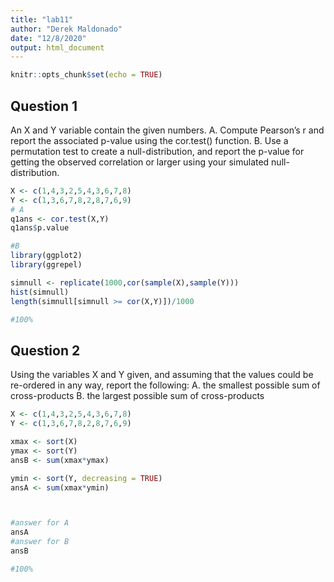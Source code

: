 ```yaml
---
title: "lab11"
author: "Derek Maldonado"
date: "12/8/2020"
output: html_document
---
```


```r
knitr::opts_chunk$set(echo = TRUE)
```

## Question 1
An X and Y variable contain the given numbers.
A. Compute Pearson’s r and report the associated p-value using the cor.test() function.
B. Use a permutation test to create a null-distribution, and report the p-value for getting the observed correlation or larger using your simulated null-distribution.

```r
X <- c(1,4,3,2,5,4,3,6,7,8)
Y <- c(1,3,6,7,8,2,8,7,6,9)
# A
q1ans <- cor.test(X,Y)
q1ans$p.value

#B
library(ggplot2)
library(ggrepel)

simnull <- replicate(1000,cor(sample(X),sample(Y)))
hist(simnull)
length(simnull[simnull >= cor(X,Y)])/1000

#100%

```



## Question 2
Using the variables X and Y given, and assuming that the values could be re-ordered in any way, report the following:
A. the smallest possible sum of cross-products
B. the largest possible sum of cross-products

```r
X <- c(1,4,3,2,5,4,3,6,7,8)
Y <- c(1,3,6,7,8,2,8,7,6,9)

xmax <- sort(X)
ymax <- sort(Y)
ansB <- sum(xmax*ymax)

ymin <- sort(Y, decreasing = TRUE)
ansA <- sum(xmax*ymin)



#answer for A
ansA
#answer for B
ansB

#100%
```


